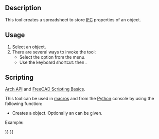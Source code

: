 <languages/>
<translate>

<!--T:3-->
{{Docnav
|[[BIM_IfcExplorer|IfcExplorer]]
|[[Arch_Panel|Panel]]
|[[BIM_Workbench|BIM]]
|IconL=BIM_IfcExplorer.svg
|IconR=Arch_Panel.svg
|IconC=Workbench_BIM.svg
}}

<!--T:1-->
{{GuiCommand
|Name=Arch IfcSpreadsheet
|MenuLocation=Utils → Create IFC spreadsheet...
|Workbenches=[[BIM_Workbench|BIM]]
|Shortcut={{KEY|I}} {{KEY|P}}
|SeeAlso=[[Arch_IFC|Arch IFC]]
}}

== Description == <!--T:4-->

<!--T:15-->
This tool creates a spreadsheet to store [[Arch_IFC|IFC]] properties of an object.

==Usage== <!--T:5-->

<!--T:16-->
# Select an object.
# There are several ways to invoke the tool: 
#* Select the {{MenuCommand|Utils → [[Image:Arch_IfcSpreadsheet.svg|16px]] Create IFC spreadsheet...}} option from the menu.
#* Use the keyboard shortcut: {{KEY|I}} then {{KEY|P}}.

== Scripting == <!--T:17-->

<!--T:6-->
{{Emphasis|See also:}} [[Arch_API|Arch API]] and [[FreeCAD_Scripting_Basics|FreeCAD Scripting Basics]].

<!--T:7-->
This tool can be used in [[Macros|macros]] and from the [[Python|Python]] console by using the following function:
</translate>
{{Code|code=
spreadsheet = makeIfcSpreadsheet(archobj=None)
}}
<translate>

<!--T:8-->
* Creates a {{incode|spreadsheet}} object. Optionally an {{incode|archobj}} can be given.

<!--T:9-->
Example:
</translate>
{{Code|code=
import FreeCAD, Draft, Arch

Line = Draft.makeWire([FreeCAD.Vector(0, 0, 0), FreeCAD.Vector(2000, 2000, 0)])
Wall = Arch.makeWall(Line, width=150, height=3000)
FreeCAD.ActiveDocument.recompute()

spreadsheet = Arch.makeIfcSpreadsheet(Wall)
}}
<translate>


<!--T:12-->
{{Docnav
|[[BIM_IfcExplorer|IfcExplorer]]
|[[Arch_Panel|Panel]]
|[[BIM_Workbench|BIM]]
|IconL=BIM_IfcExplorer.svg
|IconR=Arch_Panel.svg
|IconC=Workbench_BIM.svg
}}

</translate>
{{BIM_Tools_navi{{#translation:}}}}
{{Userdocnavi{{#translation:}}}}